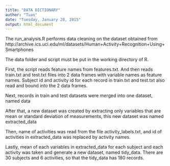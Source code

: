 ```yaml
---
title: "DATA DICTIONARY"
author: "Tuan"
date: "Tuesday, January 20, 2015"
output: html_document
---
```


The run_analysis.R performs data cleaning on the dataset obtained from http://archive.ics.uci.edu/ml/datasets/Human+Activity+Recognition+Using+Smartphones

The data folder and script must be put in the working directory of R.

First, the script reads feature names from features.txt. And then reads train.txt and test.txt files into 2 data frames with variable names as feature names. Subject id and activity id for each record in train.txt and test.txt also read and bound into the 2 data frames.

Next, records in train and test datasets were merged into one dataset, named data

After that, a new dataset was created by extracting only variables that are mean or standard deviation of measurements, this new dataset was named extracted_data

Then, name of activities was read from the file activity_labels.txt, and id of activities in extracted_data was replaced by activity names.

Lastly, mean of each variables in extracted_data for each subject and each activity was taken and generate a new dataset, named tidy_data. There are 30 subjects and 6 activities, so that the tidy_data has 180 records.
